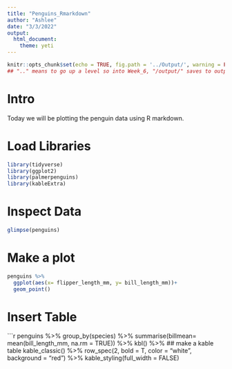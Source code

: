 ```yaml
---
title: "Penguins_Rmarkdown"
author: "Ashlee"
date: "3/3/2022"
output: 
  html_document:
    theme: yeti
---
```


```r
knitr::opts_chunk$set(echo = TRUE, fig.path = '../Output/', warning = FALSE, message = FALSE) 
## ".." means to go up a level so into Week_6, "/output/" saves to output folder 
```

# Intro 

Today we will be plotting the penguin data using R markdown.

# Load Libraries 
```r
library(tidyverse)
library(ggplot2)
library(palmerpenguins)
library(kableExtra)
```

# Inspect Data
```r
glimpse(penguins)
```

# Make a plot
```r
penguins %>% 
  ggplot(aes(x= flipper_length_mm, y= bill_length_mm))+
  geom_point()
```
# Insert Table 
```r
penguins %>% 
  group_by(species) %>% 
  summarise(billmean= mean(bill_length_mm, na.rm = TRUE)) %>% 
  kbl() %>% ## make a kable table
  kable_classic() %>% 
  row_spec(2, bold = T, color = "white", background = "red") %>% 
  kable_styling(full_width = FALSE)
